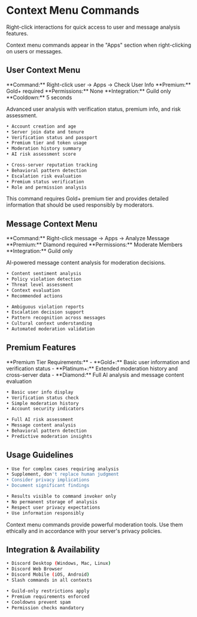 
# Context Menu Commands

Right-click interactions for quick access to user and message analysis features.

<Info>
Context menu commands appear in the "Apps" section when right-clicking on users or messages.
</Info>

## User Context Menu

<Accordion title="Check User Info">
**Command:** Right-click user → Apps → Check User Info  
**Premium:** Gold+ required  
**Permissions:** None  
**Integration:** Guild only  
**Cooldown:** 5 seconds  

Advanced user analysis with verification status, premium info, and risk assessment.

<CodeGroup>

```bash Information Displayed
• Account creation and age
• Server join date and tenure
• Verification status and passport
• Premium tier and token usage
• Moderation history summary
• AI risk assessment score
```

```bash Analysis Features
• Cross-server reputation tracking
• Behavioral pattern detection
• Escalation risk evaluation
• Premium status verification
• Role and permission analysis
```

</CodeGroup>

<Warning>
This command requires Gold+ premium tier and provides detailed information that should be used responsibly by moderators.
</Warning>
</Accordion>

## Message Context Menu

<Accordion title="Analyze Message">
**Command:** Right-click message → Apps → Analyze Message  
**Premium:** Diamond required  
**Permissions:** Moderate Members  
**Integration:** Guild only  

AI-powered message content analysis for moderation decisions.

<CodeGroup>

```bash Analysis Includes
• Content sentiment analysis
• Policy violation detection
• Threat level assessment
• Context evaluation
• Recommended actions
```

```bash Use Cases
• Ambiguous violation reports
• Escalation decision support
• Pattern recognition across messages
• Cultural context understanding
• Automated moderation validation
```

</CodeGroup>
</Accordion>

## Premium Features

<Accordion title="Advanced Analysis">
**Premium Tier Requirements:**
- **Gold+:** Basic user information and verification status
- **Platinum+:** Extended moderation history and cross-server data
- **Diamond:** Full AI analysis and message content evaluation

<CodeGroup>

```bash Gold Tier Features
• Basic user info display
• Verification status check
• Simple moderation history
• Account security indicators
```

```bash Diamond Tier Features
• Full AI risk assessment
• Message content analysis
• Behavioral pattern detection
• Predictive moderation insights
```

</CodeGroup>
</Accordion>

## Usage Guidelines

<Accordion title="Best Practices">

<CodeGroup>

```bash Moderation Context
• Use for complex cases requiring analysis
• Supplement, don't replace human judgment
• Consider privacy implications
• Document significant findings
```

```bash Privacy Considerations
• Results visible to command invoker only
• No permanent storage of analysis
• Respect user privacy expectations
• Use information responsibly
```

</CodeGroup>

<Warning>
Context menu commands provide powerful moderation tools. Use them ethically and in accordance with your server's privacy policies.
</Warning>
</Accordion>

## Integration & Availability

<Accordion title="Platform Support">

<CodeGroup>

```bash Supported Platforms
• Discord Desktop (Windows, Mac, Linux)
• Discord Web Browser
• Discord Mobile (iOS, Android)
• Slash commands in all contexts
```

```bash Limitations
• Guild-only restrictions apply
• Premium requirements enforced
• Cooldowns prevent spam
• Permission checks mandatory
```

</CodeGroup>
</Accordion>
